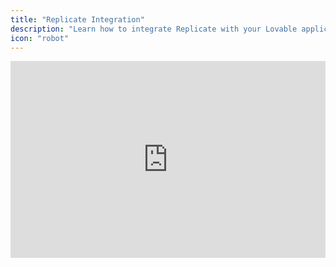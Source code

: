 ```yaml
---
title: "Replicate Integration"
description: "Learn how to integrate Replicate with your Lovable application"
icon: "robot"
---
```


<iframe width="100%" height="315" src="https://www.youtube.com/embed/eSDhk4VkVLE?si=9SNZ4G-ApyU-gsOg" title="YouTube video player" frameborder="0" allow="accelerometer; autoplay; clipboard-write; encrypted-media; gyroscope; picture-in-picture; web-share" referrerpolicy="strict-origin-when-cross-origin" allowfullscreen />

<Steps>
      <Step title="AI-Generated Courses">
        To make learning interactive, we implemented an AI-driven course generation system using [OpenAI’s GPT model](). Here's how it works:

        1. Users select a topic (e.g., “Questions to ask at a barbecue”).
        2. Lovable calls an [OpenAI Edge function]() to generate **10 engaging Spanish-language questions**.
        3. Users complete quizzes, track progress, and receive AI feedback on their answers.
      </Step>
      <Step title="Enhancing User Engagement">
        - **Dynamically Generated Questions**: Each quiz is AI-generated, ensuring fresh, unique content every time.
        - **Interactive Feedback**: The AI provides explanations for correct and incorrect answers to improve learning.
        - **Progress Tracking**: Users can save and revisit courses, enhancing retention and practice.
      </Step>
      <Step title="Enhancing Visual Engagement with Replicate">
        To add a visual learning element, we integrated [**Replicate’s Flux Schnell**]() image generation model:

        - **Automated Course Banners**: Every course dynamically generates an image matching the topic.
        - **Visually Immersive Experience**: AI-driven visuals enhance user engagement and retention.
        - **Fast Image Processing**: Using Replicate’s API, images are generated in real time without slowing down the experience.
      </Step>
      <Step title="Real-Time Voice Conversations">
        A major milestone in the app's development was the addition of **real-time Spanish-speaking practice** using [OpenAI’s real-time WebRTC API]() :

        - **Interactive AI Tutor**: Users can speak directly with an AI that dynamically responds in Spanish.
        - **Pronunciation Assistance**: The AI provides real-time corrections and suggestions.
        - **Seamless Conversations**: The natural flow of conversation makes it feel like interacting with a human tutor.
      </Step>
    </Steps>